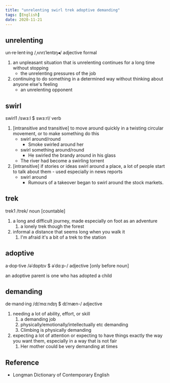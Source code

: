 ```yaml
---
title: "unrelenting swirl trek adoptive demanding"
tags: [English]
date: 2020-11-21
---
```


## unrelenting

un·re·lent·ing /ˌʌnrɪˈlentɪŋ◂/ adjective formal

1. an unpleasant situation that is unrelenting continues for a long time without
   stopping
   - the unrelenting pressures of the job
2. continuing to do something in a determined way without thinking about anyone
   else's feeling
   - an unrelenting opponent

## swirl

swirl1 /swɜːl $ swɜːrl/ verb

1. [intransitive and transitive] to move around quickly in a twisting circular
   movement, or to make something do this
   - swirl around/round
     - Smoke swirled around her
   - swirl something around/round
     - He swirled the brandy around in his glass
   - The river had become a swirling torrent
2. [intransitive] if stories or ideas swirl around a place, a lot of people
   start to talk about them - used especially in news reports
   - swirl around
     - Rumours of a takeover began to swirl around the stock markets.

## trek

trek1 /trek/ noun [countable]

1. a long and difficult journey, made especially on foot as an adventure
   1. a lonely trek though the forest
2. informal a distance that seems long when you walk it
   1. I'm afraid it's a bit of a trek to the station

## adoptive

a·dop·tive /əˈdɒptɪv $ əˈdɑːp-/ adjective [only before noun]

an adoptive parent is one who has adopted a child

## demanding

de·mand·ing /dɪˈmɑːndɪŋ $ dɪˈmæn-/ adjective

1. needing a lot of ability, effort, or skill
   1. a demanding job
   2. physically/emotionally/intellectually etc demanding
   3. Climbing is physically demanding
2. expecting a lot of attention or expecting to have things exactly the way you
   want them, especially in a way that is not fair
   1. Her mother could be very demanding at times

## Reference

- Longman Dictionary of Contemporary English